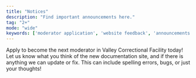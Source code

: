 ```yaml
---
title: "Notices"
description: "Find important announcements here."
tag: "2+"
mode: "wide"
keywords: ['moderator application', 'website feedback', 'announcements']
---
```


<Card title="Moderator Application" icon="staff" horizontal href="https://melon.ly/form/7377847792229683200">
  Apply to become the next moderator in Valley Correctional Facility today!
</Card>

<Card title="Website Feedback" icon="thought-bubble" horizontal href="https://forms.gle/nNhZa2eXwetiikVj6">
  Let us know what you think of the new documentation site, and if there is anything we can update or fix. This can include spelling errors, bugs, or just your thoughts!
</Card>
